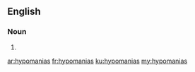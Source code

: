 ==English==

===Noun===
{{head|en}}

# {{plural of|hypomania}}

[[ar:hypomanias]]
[[fr:hypomanias]]
[[ku:hypomanias]]
[[my:hypomanias]]